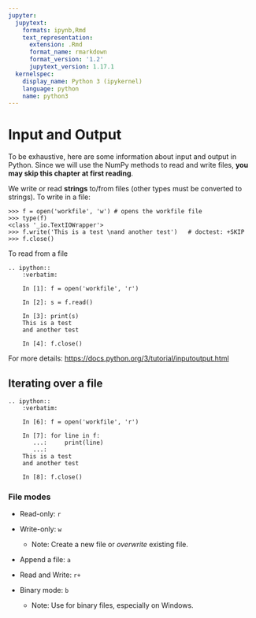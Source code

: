 ```yaml
---
jupyter:
  jupytext:
    formats: ipynb,Rmd
    text_representation:
      extension: .Rmd
      format_name: rmarkdown
      format_version: '1.2'
      jupytext_version: 1.17.1
  kernelspec:
    display_name: Python 3 (ipykernel)
    language: python
    name: python3
---
```


# Input and Output

To be exhaustive, here are some information about input and output in
Python. Since we will use the NumPy methods to read and write files,
**you may skip this chapter at first reading**.

We write or read **strings** to/from files (other types must be converted to
strings). To write in a file:

```
>>> f = open('workfile', 'w') # opens the workfile file
>>> type(f)
<class '_io.TextIOWrapper'>
>>> f.write('This is a test \nand another test')   # doctest: +SKIP
>>> f.close()
```

To read from a file

```eval-rst
.. ipython::
    :verbatim:

    In [1]: f = open('workfile', 'r')

    In [2]: s = f.read()

    In [3]: print(s)
    This is a test
    and another test

    In [4]: f.close()

```

:::{seealso}
For more details: <https://docs.python.org/3/tutorial/inputoutput.html>
:::

## Iterating over a file

```eval-rst
.. ipython::
    :verbatim:

    In [6]: f = open('workfile', 'r')

    In [7]: for line in f:
       ...:     print(line)
       ...:
    This is a test
    and another test

    In [8]: f.close()
```

### File modes

- Read-only: `r`

- Write-only: `w`

  - Note: Create a new file or *overwrite* existing file.

- Append a file: `a`

- Read and Write: `r+`

- Binary mode: `b`

  - Note: Use for binary files, especially on Windows.
